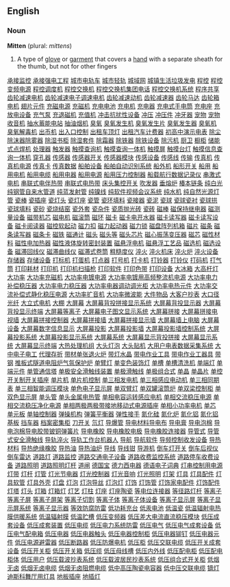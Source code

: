 ==English==

===Noun===
'''Mitten''' (plural: ''mittens'')
# A type of [[glove]] or [[garment]] that covers a [[hand]] with a separate sheath for the thumb, but not for other fingers
[http://www.3333888888.com/dzdg003/001.htm 承接监控]
[http://www.3333888888.com/dzdg003/002.htm 承接强电工程]
[http://www.3333888888.com/dzdg003/003.htm 城市电轨车]
[http://www.3333888888.com/dzdg003/004.htm 城市轻轨]
[http://www.3333888888.com/dzdg003/005.htm 城域网]
[http://www.3333888888.com/dzdg003/006.htm 城镇生活垃圾发电]
[http://www.3333888888.com/dzdg003/007.htm 程控]
[http://www.3333888888.com/dzdg003/008.htm 程控变频电源]
[http://www.3333888888.com/dzdg003/009.htm 程控调度机]
[http://www.3333888888.com/dzdg003/010.htm 程控交换机]
[http://www.3333888888.com/dzdg003/011.htm 程控交换机集团电话]
[http://www.3333888888.com/dzdg003/012.htm 程控交换机系统]
[http://www.3333888888.com/dzdg003/013.htm 程序共享]
[http://www.3333888888.com/dzdg003/014.htm 齿轮减速电机]
[http://www.3333888888.com/dzdg003/015.htm 齿轮减速电子调速电机]
[http://www.3333888888.com/dzdg003/016.htm 齿轮减速动机]
[http://www.3333888888.com/dzdg003/017.htm 齿轮减速器]
[http://www.3333888888.com/dzdg003/018.htm 齿轮马达]
[http://www.3333888888.com/dzdg003/019.htm 齿轮箱电机]
[http://www.3333888888.com/dzdg003/020.htm 翅片元件]
[http://www.3333888888.com/dzdg003/021.htm 充磁电源]
[http://www.3333888888.com/dzdg003/022.htm 充磁机]
[http://www.3333888888.com/dzdg003/023.htm 充电电池]
[http://www.3333888888.com/dzdg003/024.htm 充电机]
[http://www.3333888888.com/dzdg003/025.htm 充电器]
[http://www.3333888888.com/dzdg003/026.htm 充电式手电筒]
[http://www.3333888888.com/dzdg003/027.htm 充电座]
[http://www.3333888888.com/dzdg003/028.htm 充放电设备]
[http://www.3333888888.com/dzdg003/029.htm 充气泵]
[http://www.3333888888.com/dzdg003/030.htm 充退磁机]
[http://www.3333888888.com/dzdg003/031.htm 充值机]
[http://www.3333888888.com/dzdg003/032.htm 冲击抗扰性设备]
[http://www.3333888888.com/dzdg003/033.htm 冲压]
[http://www.3333888888.com/dzdg003/034.htm 冲压件]
[http://www.3333888888.com/dzdg003/035.htm 冲牙器]
[http://www.3333888888.com/dzdg003/036.htm 宠物]
[http://www.3333888888.com/dzdg003/037.htm 宠物收音机]
[http://www.3333888888.com/dzdg003/038.htm 抽水蓄能电站]
[http://www.3333888888.com/dzdg003/039.htm 抽油烟机]
[http://www.3333888888.com/dzdg003/040.htm 臭氧]
[http://www.3333888888.com/dzdg003/041.htm 臭氧发生机]
[http://www.3333888888.com/dzdg003/042.htm 臭氧发生片]
[http://www.3333888888.com/dzdg003/043.htm 臭氧发生器]
[http://www.3333888888.com/dzdg003/044.htm 臭氧机]
[http://www.3333888888.com/dzdg003/045.htm 臭氧解毒机]
[http://www.3333888888.com/dzdg003/046.htm 出币机]
[http://www.3333888888.com/dzdg003/047.htm 出入口控制]
[http://www.3333888888.com/dzdg003/048.htm 出租车顶灯]
[http://www.3333888888.com/dzdg003/049.htm 出租汽车计费器]
[http://www.3333888888.com/dzdg003/050.htm 初高中演示电表]
[http://www.3333888888.com/dzdg003/051.htm 除尘]
[http://www.3333888888.com/dzdg003/052.htm 除沫器除雾器]
[http://www.3333888888.com/dzdg003/053.htm 除湿书柜]
[http://www.3333888888.com/dzdg003/054.htm 除湿套件]
[http://www.3333888888.com/dzdg003/055.htm 除霜器]
[http://www.3333888888.com/dzdg003/056.htm 除铁器]
[http://www.3333888888.com/dzdg003/057.htm 除铁设备]
[http://www.3333888888.com/dzdg003/058.htm 除污机]
[http://www.3333888888.com/dzdg003/059.htm 厨卫]
[http://www.3333888888.com/dzdg003/060.htm 橱柜]
[http://www.3333888888.com/dzdg003/061.htm 储能式点焊机]
[http://www.3333888888.com/dzdg003/062.htm 处理器]
[http://www.3333888888.com/dzdg003/063.htm 触发器]
[http://www.3333888888.com/dzdg003/064.htm 触摸查询机]
[http://www.3333888888.com/dzdg003/065.htm 触摸查询一体机]
[http://www.3333888888.com/dzdg003/066.htm 触摸屏]
[http://www.3333888888.com/dzdg003/067.htm 触摸台灯]
[http://www.3333888888.com/dzdg003/068.htm 触摸信息查询一体机]
[http://www.3333888888.com/dzdg003/069.htm 穿孔器]
[http://www.3333888888.com/dzdg003/070.htm 传感器]
[http://www.3333888888.com/dzdg003/071.htm 传感器开关]
[http://www.3333888888.com/dzdg003/072.htm 传感器模块]
[http://www.3333888888.com/dzdg003/073.htm 传感设备]
[http://www.3333888888.com/dzdg003/074.htm 传感线]
[http://www.3333888888.com/dzdg003/075.htm 传输]
[http://www.3333888888.com/dzdg003/076.htm 传真机]
[http://www.3333888888.com/dzdg003/077.htm 传真机电源]
[http://www.3333888888.com/dzdg003/078.htm 传真卡]
[http://www.3333888888.com/dzdg003/079.htm 传真数据]
[http://www.3333888888.com/dzdg003/080.htm 船舶设备]
[http://www.3333888888.com/dzdg003/081.htm 船舶自动识别系统]
[http://www.3333888888.com/dzdg003/082.htm 船外机]
[http://www.3333888888.com/dzdg003/083.htm 船形开关]
[http://www.3333888888.com/dzdg003/084.htm 船用]
[http://www.3333888888.com/dzdg003/085.htm 船用电机]
[http://www.3333888888.com/dzdg003/086.htm 船用电缆]
[http://www.3333888888.com/dzdg003/087.htm 船用电器]
[http://www.3333888888.com/dzdg003/088.htm 船用电源]
[http://www.3333888888.com/dzdg003/089.htm 船用压力控制器]
[http://www.3333888888.com/dzdg003/090.htm 船载航行数据记录仪]
[http://www.3333888888.com/dzdg003/091.htm 串激式电机]
[http://www.3333888888.com/dzdg003/092.htm 串联式电伴热带]
[http://www.3333888888.com/dzdg003/093.htm 串联式电热带]
[http://www.3333888888.com/dzdg003/094.htm 床头集控开关]
[http://www.3333888888.com/dzdg003/095.htm 吹发器]
[http://www.3333888888.com/dzdg003/096.htm 垂熔炉]
[http://www.3333888888.com/dzdg003/097.htm 椿本链条]
[http://www.3333888888.com/dzdg003/098.htm 纯白光]
[http://www.3333888888.com/dzdg003/099.htm 纯钢管自来水管道]
[http://www.3333888888.com/dzdg003/100.htm 纯蓝发射管]
[http://www.3333888888.com/dzdg003/101.htm 纯镍线]
[http://www.3333888888.com/dzdg003/102.htm 纯软件视频会议系统]
[http://www.3333888888.com/dzdg003/103.htm 纯水机]
[http://www.3333888888.com/dzdg003/104.htm 纯自然光源灯管]
[http://www.3333888888.com/dzdg003/105.htm 瓷棒]
[http://www.3333888888.com/dzdg003/106.htm 瓷插座]
[http://www.3333888888.com/dzdg003/107.htm 瓷灯头]
[http://www.3333888888.com/dzdg003/108.htm 瓷灯座]
[http://www.3333888888.com/dzdg003/109.htm 瓷管]
[http://www.3333888888.com/dzdg003/110.htm 瓷环填料]
[http://www.3333888888.com/dzdg003/111.htm 瓷接器]
[http://www.3333888888.com/dzdg003/112.htm 瓷泥]
[http://www.3333888888.com/dzdg003/113.htm 瓷球]
[http://www.3333888888.com/dzdg003/114.htm 瓷球瓷衬]
[http://www.3333888888.com/dzdg003/115.htm 瓷球拱]
[http://www.3333888888.com/dzdg003/116.htm 瓷球填料]
[http://www.3333888888.com/dzdg003/117.htm 瓷砂]
[http://www.3333888888.com/dzdg003/118.htm 瓷烧结窑]
[http://www.3333888888.com/dzdg003/119.htm 瓷外套]
[http://www.3333888888.com/dzdg003/120.htm 瓷杂件]
[http://www.3333888888.com/dzdg003/121.htm 瓷质抛光砖]
[http://www.3333888888.com/dzdg003/122.htm 瓷砖]
[http://www.3333888888.com/dzdg003/123.htm 磁棒]
[http://www.3333888888.com/dzdg003/124.htm 磁保持继电器]
[http://www.3333888888.com/dzdg003/125.htm 磁测量设备]
[http://www.3333888888.com/dzdg003/126.htm 磁带机芯]
[http://www.3333888888.com/dzdg003/127.htm 磁电机]
[http://www.3333888888.com/dzdg003/128.htm 磁滚筒]
[http://www.3333888888.com/dzdg003/129.htm 磁环]
[http://www.3333888888.com/dzdg003/130.htm 磁卡]
[http://www.3333888888.com/dzdg003/131.htm 磁卡电开水器]
[http://www.3333888888.com/dzdg003/132.htm 磁卡读写器]
[http://www.3333888888.com/dzdg003/133.htm 磁卡读写设备]
[http://www.3333888888.com/dzdg003/134.htm 磁卡阅读器]
[http://www.3333888888.com/dzdg003/135.htm 磁控软起动]
[http://www.3333888888.com/dzdg003/136.htm 磁力扣]
[http://www.3333888888.com/dzdg003/137.htm 磁力起动器]
[http://www.3333888888.com/dzdg003/138.htm 磁力锁]
[http://www.3333888888.com/dzdg003/139.htm 磁盘阵列机箱]
[http://www.3333888888.com/dzdg003/140.htm 磁片]
[http://www.3333888888.com/dzdg003/141.htm 磁条]
[http://www.3333888888.com/dzdg003/142.htm 磁条读写器]
[http://www.3333888888.com/dzdg003/143.htm 磁条卡]
[http://www.3333888888.com/dzdg003/144.htm 磁铁]
[http://www.3333888888.com/dzdg003/145.htm 磁通计]
[http://www.3333888888.com/dzdg003/146.htm 磁头]
[http://www.3333888888.com/dzdg003/147.htm 磁头等]
[http://www.3333888888.com/dzdg003/148.htm 磁头芯片]
[http://www.3333888888.com/dzdg003/149.htm 磁心振荡变压器]
[http://www.3333888888.com/dzdg003/150.htm 磁芯]
[http://www.3333888888.com/dzdg003/151.htm 磁性材料]
[http://www.3333888888.com/dzdg003/152.htm 磁性电加热器]
[http://www.3333888888.com/dzdg003/153.htm 磁性液体旋转密封装置]
[http://www.3333888888.com/dzdg003/154.htm 磁悬浮电机]
[http://www.3333888888.com/dzdg003/155.htm 磁悬浮工艺品]
[http://www.3333888888.com/dzdg003/156.htm 磁选机]
[http://www.3333888888.com/dzdg003/157.htm 磁选设备]
[http://www.3333888888.com/dzdg003/158.htm 磁滞回线仪]
[http://www.3333888888.com/dzdg003/159.htm 磁滞曲线仪]
[http://www.3333888888.com/dzdg003/160.htm 磁滞式卷筒]
[http://www.3333888888.com/dzdg003/161.htm 粗糙度仪]
[http://www.3333888888.com/dzdg003/162.htm 淬火]
[http://www.3333888888.com/dzdg003/163.htm 淬火机床]
[http://www.3333888888.com/dzdg003/164.htm 淬火炉]
[http://www.3333888888.com/dzdg003/165.htm 淬火设备]
[http://www.3333888888.com/dzdg003/166.htm 存储器]
[http://www.3333888888.com/dzdg003/167.htm 存储设备]
[http://www.3333888888.com/dzdg003/168.htm 打标机]
[http://www.3333888888.com/dzdg003/169.htm 打蛋机]
[http://www.3333888888.com/dzdg003/170.htm 打点器]
[http://www.3333888888.com/dzdg003/171.htm 打号机]
[http://www.3333888888.com/dzdg003/172.htm 打卡机]
[http://www.3333888888.com/dzdg003/173.htm 打铃器]
[http://www.3333888888.com/dzdg003/174.htm 打铃仪]
[http://www.3333888888.com/dzdg003/175.htm 打码机]
[http://www.3333888888.com/dzdg003/176.htm 打气筒]
[http://www.3333888888.com/dzdg003/177.htm 打印耗材]
[http://www.3333888888.com/dzdg003/178.htm 打印机]
[http://www.3333888888.com/dzdg003/179.htm 打印机扫描枪]
[http://www.3333888888.com/dzdg003/180.htm 打印软件]
[http://www.3333888888.com/dzdg003/181.htm 打印色带]
[http://www.3333888888.com/dzdg003/182.htm 打印设备]
[http://www.3333888888.com/dzdg003/183.htm 大冰箱]
[http://www.3333888888.com/dzdg003/184.htm 大高杆灯]
[http://www.3333888888.com/dzdg003/185.htm 大功率]
[http://www.3333888888.com/dzdg003/186.htm 大功率充磁机]
[http://www.3333888888.com/dzdg003/187.htm 大功率电镀电源]
[http://www.3333888888.com/dzdg003/188.htm 大功率电镀用高频整流机电源]
[http://www.3333888888.com/dzdg003/189.htm 大功率电力补偿稳压器]
[http://www.3333888888.com/dzdg003/190.htm 大功率电力稳压器]
[http://www.3333888888.com/dzdg003/191.htm 大功率电器调动调光柜]
[http://www.3333888888.com/dzdg003/192.htm 大功率电热元件]
[http://www.3333888888.com/dzdg003/193.htm 大功率交流补偿式静化稳压电源]
[http://www.3333888888.com/dzdg003/194.htm 大功率扩音机]
[http://www.3333888888.com/dzdg003/195.htm 大功率微波能]
[http://www.3333888888.com/dzdg003/196.htm 大件物品]
[http://www.3333888888.com/dzdg003/197.htm 大客户抄表]
[http://www.3333888888.com/dzdg003/198.htm 大口径光纤]
[http://www.3333888888.com/dzdg003/199.htm 大立式电机]
[http://www.3333888888.com/dzdg003/200.htm 大棚]
[http://www.3333888888.com/dzdg003/201.htm 大屏幕]
[http://www.3333888888.com/dzdg003/202.htm 大屏幕背投拼接显示系统]
[http://www.3333888888.com/dzdg203/001.htm 大屏幕背投显示器]
[http://www.3333888888.com/dzdg003/204.htm 大屏幕背投显示终端]
[http://www.3333888888.com/dzdg003/205.htm 大屏幕等离子]
[http://www.3333888888.com/dzdg003/206.htm 大屏幕电子图文显示系统]
[http://www.3333888888.com/dzdg003/207.htm 大屏幕拼接]
[http://www.3333888888.com/dzdg003/208.htm 大屏幕拼接电视墙]
[http://www.3333888888.com/dzdg003/209.htm 大屏幕拼接控制器]
[http://www.3333888888.com/dzdg003/210.htm 大屏幕拼接墙]
[http://www.3333888888.com/dzdg003/211.htm 大屏幕拼接显示墙]
[http://www.3333888888.com/dzdg003/212.htm 大屏幕墙上电脑]
[http://www.3333888888.com/dzdg003/213.htm 大屏幕设备]
[http://www.3333888888.com/dzdg003/214.htm 大屏幕数字信息显示]
[http://www.3333888888.com/dzdg003/215.htm 大屏幕投影]
[http://www.3333888888.com/dzdg003/216.htm 大屏幕投影墙]
[http://www.3333888888.com/dzdg003/217.htm 大屏幕投影墙控制系统]
[http://www.3333888888.com/dzdg003/218.htm 大屏幕投影系统]
[http://www.3333888888.com/dzdg003/219.htm 大屏幕投影显示系统]
[http://www.3333888888.com/dzdg003/220.htm 大屏幕系统]
[http://www.3333888888.com/dzdg003/221.htm 大屏幕显示背投拼接]
[http://www.3333888888.com/dzdg003/222.htm 大屏幕显示系统]
[http://www.3333888888.com/dzdg003/223.htm 大屏幕显示终端]
[http://www.3333888888.com/dzdg003/224.htm 大热处理机组]
[http://www.3333888888.com/dzdg003/225.htm 大头灯泡]
[http://www.3333888888.com/dzdg003/226.htm 大头贴机]
[http://www.3333888888.com/dzdg003/227.htm 大用户电表数据采集系统]
[http://www.3333888888.com/dzdg003/228.htm 大中电子电工]
[http://www.3333888888.com/dzdg003/229.htm 代理存折]
[http://www.3333888888.com/dzdg003/230.htm 带材单张退火炉]
[http://www.3333888888.com/dzdg003/231.htm 带灯水晶]
[http://www.3333888888.com/dzdg003/232.htm 带电作业工具]
[http://www.3333888888.com/dzdg003/233.htm 带电作业工器具]
[http://www.3333888888.com/dzdg003/234.htm 带钢]
[http://www.3333888888.com/dzdg003/235.htm 推板式隧道电阻炉气氛保护炉]
[http://www.3333888888.com/dzdg003/236.htm 单臂灯]
[http://www.3333888888.com/dzdg003/237.htm 单变色装饰灯]
[http://www.3333888888.com/dzdg003/238.htm 单槽]
[http://www.3333888888.com/dzdg003/239.htm 单槽清洗机]
[http://www.3333888888.com/dzdg003/240.htm 单端灯]
[http://www.3333888888.com/dzdg003/241.htm 单端元件]
[http://www.3333888888.com/dzdg003/242.htm 单管通信塔]
[http://www.3333888888.com/dzdg003/243.htm 单极安全滑触线装置]
[http://www.3333888888.com/dzdg003/244.htm 单极滑触线]
[http://www.3333888888.com/dzdg003/245.htm 单极组合式]
[http://www.3333888888.com/dzdg003/246.htm 单晶]
[http://www.3333888888.com/dzdg003/247.htm 单晶片]
[http://www.3333888888.com/dzdg003/248.htm 单控开关制开关插座]
[http://www.3333888888.com/dzdg003/249.htm 单片机]
[http://www.3333888888.com/dzdg003/250.htm 单片机控制]
[http://www.3333888888.com/dzdg003/251.htm 单三相发电机]
[http://www.3333888888.com/dzdg003/252.htm 单三相感应电动机]
[http://www.3333888888.com/dzdg003/253.htm 单三相同期表]
[http://www.3333888888.com/dzdg003/254.htm 单三相智能调压模块]
[http://www.3333888888.com/dzdg003/255.htm 单色电子显示屏]
[http://www.3333888888.com/dzdg003/256.htm 单双臂灯]
[http://www.3333888888.com/dzdg003/257.htm 单双罐滚筒炉]
[http://www.3333888888.com/dzdg003/258.htm 单双梁控制柜]
[http://www.3333888888.com/dzdg003/259.htm 单双色显示屏]
[http://www.3333888888.com/dzdg003/260.htm 单头管]
[http://www.3333888888.com/dzdg003/261.htm 单头金属电热管]
[http://www.3333888888.com/dzdg003/262.htm 单相电容运转感应电机]
[http://www.3333888888.com/dzdg003/263.htm 单相交流稳压电源]
[http://www.3333888888.com/dzdg003/264.htm 单相交流稳压净化电源]
[http://www.3333888888.com/dzdg003/265.htm 单相两极两极带接地移动式电源插座]
[http://www.3333888888.com/dzdg003/266.htm 单相小功率电机]
[http://www.3333888888.com/dzdg003/267.htm 单芯]
[http://www.3333888888.com/dzdg003/268.htm 单元板]
[http://www.3333888888.com/dzdg003/269.htm 单轴控制器]
[http://www.3333888888.com/dzdg003/270.htm 弹操机构]
[http://www.3333888888.com/dzdg003/271.htm 弹簧平衡器]
[http://www.3333888888.com/dzdg003/272.htm 弹性接手]
[http://www.3333888888.com/dzdg003/273.htm 氮化硅]
[http://www.3333888888.com/dzdg003/274.htm 氮化炉]
[http://www.3333888888.com/dzdg003/275.htm 氮化铝]
[http://www.3333888888.com/dzdg003/276.htm 氮化铝基板]
[http://www.3333888888.com/dzdg003/277.htm 挡车器]
[http://www.3333888888.com/dzdg003/278.htm 档案密集柜]
[http://www.3333888888.com/dzdg003/279.htm 刀开关]
[http://www.3333888888.com/dzdg003/280.htm 氘灯]
[http://www.3333888888.com/dzdg003/281.htm 导爆管]
[http://www.3333888888.com/dzdg003/282.htm 导电材料导电布]
[http://www.3333888888.com/dzdg003/283.htm 导电膏]
[http://www.3333888888.com/dzdg003/284.htm 导电泡棉]
[http://www.3333888888.com/dzdg003/285.htm 导电泡棉导电胶带铍铜弹簧片]
[http://www.3333888888.com/dzdg003/286.htm 导电橡胶]
[http://www.3333888888.com/dzdg003/287.htm 导电橡胶电极]
[http://www.3333888888.com/dzdg003/288.htm 导电橡胶连接器]
[http://www.3333888888.com/dzdg003/289.htm 导管式]
[http://www.3333888888.com/dzdg003/290.htm 导管式安全滑触线]
[http://www.3333888888.com/dzdg003/291.htm 导轨淬火]
[http://www.3333888888.com/dzdg003/292.htm 导轨工作台机器人]
[http://www.3333888888.com/dzdg003/293.htm 导航]
[http://www.3333888888.com/dzdg003/294.htm 导航软件]
[http://www.3333888888.com/dzdg003/295.htm 导频控制收发设备]
[http://www.3333888888.com/dzdg003/296.htm 导热材料]
[http://www.3333888888.com/dzdg003/297.htm 导热绝缘橡胶]
[http://www.3333888888.com/dzdg003/298.htm 导热油]
[http://www.3333888888.com/dzdg003/299.htm 导热油炉]
[http://www.3333888888.com/dzdg003/300.htm 导线]
[http://www.3333888888.com/dzdg003/301.htm 导线钳]
[http://www.3333888888.com/dzdg003/302.htm 导游机]
[http://www.3333888888.com/dzdg303/001.htm 倒车灯开关]
[http://www.3333888888.com/dzdg003/304.htm 倒车后视仪]
[http://www.3333888888.com/dzdg003/305.htm 倒车雷达]
[http://www.3333888888.com/dzdg003/306.htm 道路灯]
[http://www.3333888888.com/dzdg003/307.htm 道路监控]
[http://www.3333888888.com/dzdg003/308.htm 道路交通电子设备]
[http://www.3333888888.com/dzdg003/309.htm 道路收费监控系统]
[http://www.3333888888.com/dzdg003/310.htm 道路停车收费设备]
[http://www.3333888888.com/dzdg003/311.htm 道路照明]
[http://www.3333888888.com/dzdg003/312.htm 道路照明灯杆]
[http://www.3333888888.com/dzdg003/313.htm 道闸]
[http://www.3333888888.com/dzdg003/314.htm 德国宝]
[http://www.3333888888.com/dzdg003/315.htm 德力西电器]
[http://www.3333888888.com/dzdg003/316.htm 德语电子词典]
[http://www.3333888888.com/dzdg003/317.htm 灯串控制用电源]
[http://www.3333888888.com/dzdg003/318.htm 灯带]
[http://www.3333888888.com/dzdg003/319.htm 灯杆]
[http://www.3333888888.com/dzdg003/320.htm 灯管]
[http://www.3333888888.com/dzdg003/321.htm 灯光节电器]
[http://www.3333888888.com/dzdg003/322.htm 灯光控制器]
[http://www.3333888888.com/dzdg003/323.htm 灯光音响]
[http://www.3333888888.com/dzdg003/324.htm 灯光照明]
[http://www.3333888888.com/dzdg003/325.htm 灯架]
[http://www.3333888888.com/dzdg003/326.htm 灯具]
[http://www.3333888888.com/dzdg003/327.htm 灯具配件]
[http://www.3333888888.com/dzdg003/328.htm 灯具软管]
[http://www.3333888888.com/dzdg003/329.htm 灯具外壳]
[http://www.3333888888.com/dzdg003/330.htm 灯盘]
[http://www.3333888888.com/dzdg003/331.htm 灯泡]
[http://www.3333888888.com/dzdg003/332.htm 灯泡导丝]
[http://www.3333888888.com/dzdg003/333.htm 灯泡灯]
[http://www.3333888888.com/dzdg003/334.htm 灯饰]
[http://www.3333888888.com/dzdg003/335.htm 灯饰管]
[http://www.3333888888.com/dzdg003/336.htm 灯饰家电配件]
[http://www.3333888888.com/dzdg003/337.htm 灯饰配件]
[http://www.3333888888.com/dzdg003/338.htm 灯塔]
[http://www.3333888888.com/dzdg003/339.htm 灯头]
[http://www.3333888888.com/dzdg003/340.htm 灯箱]
[http://www.3333888888.com/dzdg003/341.htm 灯箱灯]
[http://www.3333888888.com/dzdg003/342.htm 灯艺]
[http://www.3333888888.com/dzdg003/343.htm 灯柱]
[http://www.3333888888.com/dzdg003/344.htm 灯座]
[http://www.3333888888.com/dzdg003/345.htm 灯座陶瓷]
[http://www.3333888888.com/dzdg003/346.htm 等电位连接器]
[http://www.3333888888.com/dzdg003/347.htm 等径路灯杆]
[http://www.3333888888.com/dzdg003/348.htm 等离子]
[http://www.3333888888.com/dzdg003/349.htm 等离子屏]
[http://www.3333888888.com/dzdg003/350.htm 等离子屏架]
[http://www.3333888888.com/dzdg003/351.htm 等离子切割]
[http://www.3333888888.com/dzdg003/352.htm 等离子体]
[http://www.3333888888.com/dzdg003/353.htm 等离子体设备]
[http://www.3333888888.com/dzdg003/354.htm 等离子显示屏]
[http://www.3333888888.com/dzdg003/355.htm 等离子显示屏系统]
[http://www.3333888888.com/dzdg003/356.htm 等离子显示器]
[http://www.3333888888.com/dzdg003/357.htm 等效防腐防雷]
[http://www.3333888888.com/dzdg003/358.htm 低功耗充台]
[http://www.3333888888.com/dzdg003/359.htm 低汞电池]
[http://www.3333888888.com/dzdg003/360.htm 低温瓷]
[http://www.3333888888.com/dzdg003/361.htm 低温辐射电热膜供暖系统]
[http://www.3333888888.com/dzdg003/362.htm 低温辐射膜]
[http://www.3333888888.com/dzdg003/363.htm 低温贮槽]
[http://www.3333888888.com/dzdg003/364.htm 低压变频器]
[http://www.3333888888.com/dzdg003/365.htm 低压差大电流直流稳压模块]
[http://www.3333888888.com/dzdg003/366.htm 低压成套设备]
[http://www.3333888888.com/dzdg003/367.htm 低压成套装置]
[http://www.3333888888.com/dzdg003/368.htm 低压电缆]
[http://www.3333888888.com/dzdg003/369.htm 低压电力系统防雷]
[http://www.3333888888.com/dzdg003/370.htm 低压电气]
[http://www.3333888888.com/dzdg003/371.htm 低压电气成套设备]
[http://www.3333888888.com/dzdg003/372.htm 低压电气配电箱]
[http://www.3333888888.com/dzdg003/373.htm 低压电器]
[http://www.3333888888.com/dzdg003/374.htm 低压电器触头]
[http://www.3333888888.com/dzdg003/375.htm 低压电器控制柜]
[http://www.3333888888.com/dzdg003/376.htm 低压电器铆钉]
[http://www.3333888888.com/dzdg003/377.htm 低压电器元件]
[http://www.3333888888.com/dzdg003/378.htm 低压电源避雷器]
[http://www.3333888888.com/dzdg003/379.htm 低压断路器]
[http://www.3333888888.com/dzdg003/380.htm 低压防爆电机]
[http://www.3333888888.com/dzdg003/381.htm 低压柜]
[http://www.3333888888.com/dzdg003/382.htm 低压交联电缆]
[http://www.3333888888.com/dzdg003/383.htm 低压开关成套设备]
[http://www.3333888888.com/dzdg003/384.htm 低压开关柜]
[http://www.3333888888.com/dzdg003/385.htm 低压开关箱]
[http://www.3333888888.com/dzdg003/386.htm 低压缆]
[http://www.3333888888.com/dzdg003/387.htm 低压母线槽]
[http://www.3333888888.com/dzdg003/388.htm 低压内外线]
[http://www.3333888888.com/dzdg003/389.htm 低压配电柜]
[http://www.3333888888.com/dzdg003/390.htm 低压配电柜体]
[http://www.3333888888.com/dzdg003/391.htm 低压用户]
[http://www.3333888888.com/dzdg003/392.htm 低压载波抄表系统]
[http://www.3333888888.com/dzdg003/393.htm 低压载波居民抄表系统]
[http://www.3333888888.com/dzdg003/394.htm 低压组合式开关柜]
[http://www.3333888888.com/dzdg003/395.htm 低烟无卤]
[http://www.3333888888.com/dzdg003/396.htm 低烟无卤电缆]
[http://www.3333888888.com/dzdg003/397.htm 低烟无卤阻燃电缆]
[http://www.3333888888.com/dzdg003/398.htm 低中高压陶瓷电容器]
[http://www.3333888888.com/dzdg003/399.htm 低中压交联电缆]
[http://www.3333888888.com/dzdg003/400.htm 镝灯]
[http://www.3333888888.com/dzdg003/401.htm 迪斯科舞厅用灯具]
[http://www.3333888888.com/dzdg003/402.htm 地板插座]
[http://www.3333888888.com/dzdg003/403.htm 地插灯]
